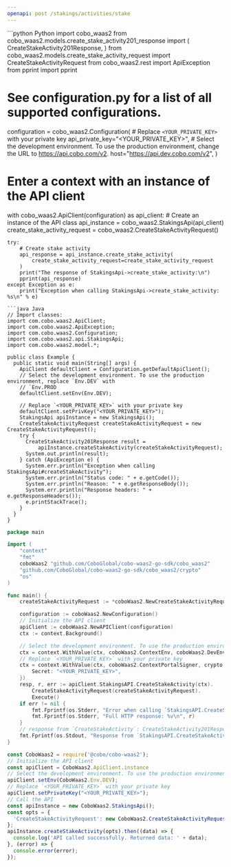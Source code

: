 ```yaml
---
openapi: post /stakings/activities/stake
---
```


<RequestExample>
```python Python
import cobo_waas2
from cobo_waas2.models.create_stake_activity201_response import (
    CreateStakeActivity201Response,
)
from cobo_waas2.models.create_stake_activity_request import CreateStakeActivityRequest
from cobo_waas2.rest import ApiException
from pprint import pprint

# See configuration.py for a list of all supported configurations.
configuration = cobo_waas2.Configuration(
    # Replace `<YOUR_PRIVATE_KEY>` with your private key
    api_private_key="<YOUR_PRIVATE_KEY>",
    # Select the development environment. To use the production environment, change the URL to https://api.cobo.com/v2.
    host="https://api.dev.cobo.com/v2",
)
# Enter a context with an instance of the API client
with cobo_waas2.ApiClient(configuration) as api_client:
    # Create an instance of the API class
    api_instance = cobo_waas2.StakingsApi(api_client)
    create_stake_activity_request = cobo_waas2.CreateStakeActivityRequest()

    try:
        # Create stake activity
        api_response = api_instance.create_stake_activity(
            create_stake_activity_request=create_stake_activity_request
        )
        print("The response of StakingsApi->create_stake_activity:\n")
        pprint(api_response)
    except Exception as e:
        print("Exception when calling StakingsApi->create_stake_activity: %s\n" % e)

```
```java Java
// Import classes:
import com.cobo.waas2.ApiClient;
import com.cobo.waas2.ApiException;
import com.cobo.waas2.Configuration;
import com.cobo.waas2.api.StakingsApi;
import com.cobo.waas2.model.*;

public class Example {
  public static void main(String[] args) {
    ApiClient defaultClient = Configuration.getDefaultApiClient();
    // Select the development environment. To use the production environment, replace `Env.DEV` with
    // `Env.PROD
    defaultClient.setEnv(Env.DEV);

    // Replace `<YOUR_PRIVATE_KEY>` with your private key
    defaultClient.setPrivKey("<YOUR_PRIVATE_KEY>");
    StakingsApi apiInstance = new StakingsApi();
    CreateStakeActivityRequest createStakeActivityRequest = new CreateStakeActivityRequest();
    try {
      CreateStakeActivity201Response result =
          apiInstance.createStakeActivity(createStakeActivityRequest);
      System.out.println(result);
    } catch (ApiException e) {
      System.err.println("Exception when calling StakingsApi#createStakeActivity");
      System.err.println("Status code: " + e.getCode());
      System.err.println("Reason: " + e.getResponseBody());
      System.err.println("Response headers: " + e.getResponseHeaders());
      e.printStackTrace();
    }
  }
}

```
```go Go
package main

import (
	"context"
	"fmt"
	coboWaas2 "github.com/CoboGlobal/cobo-waas2-go-sdk/cobo_waas2"
	"github.com/CoboGlobal/cobo-waas2-go-sdk/cobo_waas2/crypto"
	"os"
)

func main() {
	createStakeActivityRequest := *coboWaas2.NewCreateStakeActivityRequest("babylon_btc", "100.00", coboWaas2.TransactionRequestFee{TransactionRequestEvmEip1559Fee: coboWaas2.NewTransactionRequestEvmEip1559Fee("9000000000000", "1000000000000", coboWaas2.FeeType("Fixed"), "ETH")}, coboWaas2.CreateStakeActivity_extra{BabylonStakeExtra: coboWaas2.NewBabylonStakeExtra(coboWaas2.StakingPoolType("Babylon"), "eca1b104dce16c30705f4147a9c4a373ac88646c5d1bcda6a89c018940cb96a0", int64(2000))})

	configuration := coboWaas2.NewConfiguration()
	// Initialize the API client
	apiClient := coboWaas2.NewAPIClient(configuration)
	ctx := context.Background()

	// Select the development environment. To use the production environment, replace coboWaas2.DevEnv with coboWaas2.ProdEnv
	ctx = context.WithValue(ctx, coboWaas2.ContextEnv, coboWaas2.DevEnv)
	// Replace `<YOUR_PRIVATE_KEY>` with your private key
	ctx = context.WithValue(ctx, coboWaas2.ContextPortalSigner, crypto.Ed25519Signer{
		Secret: "<YOUR_PRIVATE_KEY>",
	})
	resp, r, err := apiClient.StakingsAPI.CreateStakeActivity(ctx).
		CreateStakeActivityRequest(createStakeActivityRequest).
		Execute()
	if err != nil {
		fmt.Fprintf(os.Stderr, "Error when calling `StakingsAPI.CreateStakeActivity``: %v\n", err)
		fmt.Fprintf(os.Stderr, "Full HTTP response: %v\n", r)
	}
	// response from `CreateStakeActivity`: CreateStakeActivity201Response
	fmt.Fprintf(os.Stdout, "Response from `StakingsAPI.CreateStakeActivity`: %v\n", resp)
}

```
```javascript JavaScript
const CoboWaas2 = require('@cobo/cobo-waas2');
// Initialize the API client
const apiClient = CoboWaas2.ApiClient.instance
// Select the development environment. To use the production environment, replace `Env.DEV` with `Env.PROD`
apiClient.setEnv(CoboWaas2.Env.DEV);
// Replace `<YOUR_PRIVATE_KEY>` with your private key
apiClient.setPrivateKey("<YOUR_PRIVATE_KEY>");
// Call the API
const apiInstance = new CoboWaas2.StakingsApi();
const opts = {
  'CreateStakeActivityRequest': new CoboWaas2.CreateStakeActivityRequest()
};
apiInstance.createStakeActivity(opts).then((data) => {
  console.log('API called successfully. Returned data: ' + data);
}, (error) => {
  console.error(error);
});
```
</RequestExample>